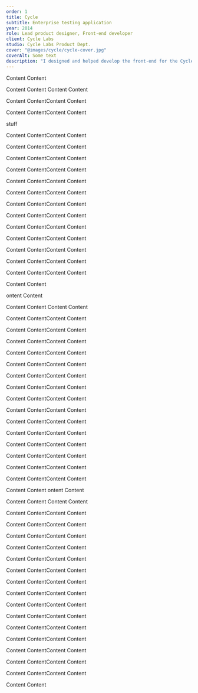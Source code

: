 ```yaml
---
order: 1
title: Cycle
subtitle: Enterprise testing application
year: 2014
role: Lead product designer, Front-end developer
client: Cycle Labs
studio: Cycle Labs Product Dept.
cover: "@images/cycle/cycle-cover.jpg"
coverAlt: Some text
description: "I designed and helped develop the front-end for the Cycle application testing platform for nearly 10 years as the Creative Lead of Tryon Solutions and later on Creative III at Cycle Labs. As the sole product designer within either organization, I was in charge of everything from the layout of the application, the design system used to style it, to the front-end code operating it."
---
```


Content
Content

Content
Content
Content
Content

Content
ContentContent
Content

Content
ContentContent
Content

<div class="red">
    <p>stuff</p>
</div>

Content
ContentContent
Content

Content
ContentContent
Content

Content
ContentContent
Content

Content
ContentContent
Content

Content
ContentContent
Content

Content
ContentContent
Content

Content
ContentContent
Content

Content
ContentContent
Content

Content
ContentContent
Content

Content
ContentContent
Content

Content
ContentContent
Content

Content
ContentContent
Content

Content
ContentContent
Content

Content
Content

ontent
Content

Content
Content
Content
Content

Content
ContentContent
Content

Content
ContentContent
Content

Content
ContentContent
Content

Content
ContentContent
Content

Content
ContentContent
Content

Content
ContentContent
Content

Content
ContentContent
Content

Content
ContentContent
Content

Content
ContentContent
Content

Content
ContentContent
Content

Content
ContentContent
Content

Content
ContentContent
Content

Content
ContentContent
Content

Content
ContentContent
Content

Content
ContentContent
Content

Content
Content
ontent
Content

Content
Content
Content
Content

Content
ContentContent
Content

Content
ContentContent
Content

Content
ContentContent
Content

Content
ContentContent
Content

Content
ContentContent
Content

Content
ContentContent
Content

Content
ContentContent
Content

Content
ContentContent
Content

Content
ContentContent
Content

Content
ContentContent
Content

Content
ContentContent
Content

Content
ContentContent
Content

Content
ContentContent
Content

Content
ContentContent
Content

Content
ContentContent
Content

Content
Content